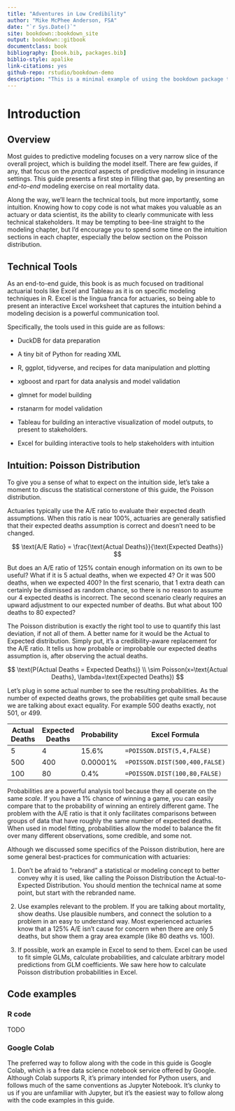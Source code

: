 ```yaml
--- 
title: "Adventures in Low Credibility"
author: "Mike McPhee Anderson, FSA"
date: "`r Sys.Date()`"
site: bookdown::bookdown_site
output: bookdown::gitbook
documentclass: book
bibliography: [book.bib, packages.bib]
biblio-style: apalike
link-citations: yes
github-repo: rstudio/bookdown-demo
description: "This is a minimal example of using the bookdown package to write a book. The output format for this example is bookdown::gitbook."
---
```


# Introduction {#intro}

## Overview 

Most guides to predictive modeling focuses on a very narrow slice of
the overall project, which is building the model itself. There are few guides, if
any, that focus on the *practical* aspects of predictive modeling in insurance 
settings.  This guide presents a first step in filling that gap, by
presenting an *end-to-end* modeling exercise on real mortality data.

Along the way, we'll learn the technical tools, but more importantly, some intuition. 
Knowing how to copy code is not what makes you valuable as an actuary or data scientist, its
the ability to clearly communicate with less technical stakeholders. It may be tempting to bee-line straight to the modeling chapter, 
but I'd encourage you to spend some time on the intuition sections in each chapter, especially
the below section on the Poisson distribution.

## Technical Tools

As an end-to-end guide, this book is as much focused on traditional actuarial tools
like Excel and Tableau as it is on specific modeling techniques in R. Excel is the
lingua franca for actuaries, so being able
to present an interactive Excel worksheet that captures the intuition behind a
modeling decision is a powerful communication tool.

Specifically, the tools used in this guide are as follows:

* DuckDB for data preparation

* A tiny bit of Python for reading XML

* R, ggplot, tidyverse, and recipes for data manipulation and plotting

* xgboost and rpart for data analysis and model validation

* glmnet for model building

* rstanarm for model validation

* Tableau for building an interactive visualization of model outputs, to present to stakeholders.

* Excel for building interactive tools to help stakeholders with intuition

## Intuition: Poisson Distribution

To give you a sense of what to expect on the intuition side, let's take a moment to
discuss the statistical cornerstone of this guide, the Poisson distribution. 

Actuaries typically use the A/E ratio to evaluate their expected death assumptions.  When this ratio is near 100%, 
actuaries are generally satisfied that their expected deaths assumption is correct and doesn't need to be changed.

$$ \text{A/E Ratio} = \frac{\text{Actual Deaths}}{\text{Expected Deaths}} $$

But does an A/E ratio of 125% contain enough information on its own to be useful? What if it is 5 actual deaths, when we expected 4?  Or it was 500 deaths, when we expected 400?  In the first scenario, that 1 extra death can certainly be dismissed as random chance, so there is no reason to assume our 4 expected deaths is incorrect.  The second scenario clearly requires an upward adjustment to our expected number of deaths. But what about 100 deaths to 80 expected? 

The Poisson distribution is exactly the right tool to use to quantify this last deviation, if not all of them.  A better name for it would be the Actual to Expected distribution. Simply put, it's a credibility-aware replacement for the A/E ratio.  It tells us how probable or improbable our expected deaths assumption is, after observing the actual deaths.  

$$
\text{P(Actual Deaths = Expected Deaths)} \\ \sim Poisson(x=\text{Actual Deaths}, \lambda=\text{Expected Deaths})
$$

Let's plug in some actual number to see the resulting probabilities.  As the number of expected deaths grows, the probabilities get quite small because we are talking about exact equality.  For example 500 deaths exactly, not 501, or 499.

<div style="text-align: center !important;">

| Actual Deaths | Expected Deaths | Probability | Excel Formula | R Code |
|---------------|-----------------|-------------|---------------| ------ |
| 5             | 4               | 15.6%       | `=POISSON.DIST(5,4,FALSE)` | `dpois(5, 4)` |
| 500           | 400             | 0.00001%    | `=POISSON.DIST(500,400,FALSE)` | `dpois(500,400)` |
| 100           | 80              | 0.4%        | `=POISSON.DIST(100,80,FALSE)` | `dpois(100,80)` |

</div>

Probabilities are a powerful analysis tool because they all operate on the same *scale*.  If you have a 1% chance of winning a game, you can easily compare that to the probability of winning an entirely different game. The problem with the A/E ratio is that it only facilitates comparisons between groups of data that have roughly the same number of expected deaths.  When used in model fitting, probabilities allow the model to balance the fit over many different observations, some credible, and some not.

Although we discussed some specifics of the Poisson distribution, here are some general best-practices for communication with actuaries:

1. Don't be afraid to "rebrand" a statistical or modeling concept to better convey why it is used, like calling the Poisson Distribution the Actual-to-Expected Distribution.  You should mention the technical name at some point, but start with the rebranded name.

2. Use examples relevant to the problem.  If you are talking about mortality, show deaths.  Use plausible numbers, and connect the solution to a problem in an easy to understand way.  Most experienced actuaries know that a 125% A/E isn't cause for concern when there are only 5 deaths, but show them a gray area example (like 80 deaths vs. 100).

3. If possible, work an example in Excel to send to them.  Excel can be used to fit simple GLMs, calculate probabilities, and calculate arbitrary model predictions from GLM coefficients.  We saw here how to calculate Poisson distribution probabilities in Excel.

## Code examples

### R code

TODO

### Google Colab

The preferred way to follow along with the code in this guide is Google Colab, which is a free data science notebook service offered by Google. Although Colab supports R, it's primary intended for Python users, and follows much of the same conventions as Jupyter Notebook.  It's clunky to us if you are unfamiliar with Jupyter, but it's the easiest way to follow along with the code examples in this guide.

